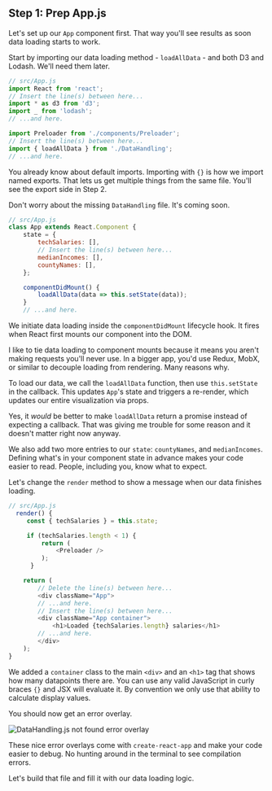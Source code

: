 ## Step 1: Prep App.js

Let's set up our `App` component first. That way you'll see results as soon
data loading starts to work.

Start by importing our data loading method - `loadAllData` - and both D3 and
Lodash. We'll need them later.

```javascript
// src/App.js
import React from 'react';
// Insert the line(s) between here...
import * as d3 from 'd3';
import _ from 'lodash';
// ...and here.

import Preloader from './components/Preloader';
// Insert the line(s) between here...
import { loadAllData } from './DataHandling';
// ...and here.
```

You already know about default imports. Importing with `{}` is how we import
named exports. That lets us get multiple things from the same file. You'll see
the export side in Step 2.

Don't worry about the missing `DataHandling` file. It's coming soon.

```javascript
// src/App.js
class App extends React.Component {
    state = {
        techSalaries: [],
        // Insert the line(s) between here...
        medianIncomes: [],
        countyNames: [],
    };

    componentDidMount() {
        loadAllData(data => this.setState(data));
    }
    // ...and here.
```

We initiate data loading inside the `componentDidMount` lifecycle hook. It
fires when React first mounts our component into the DOM.

I like to tie data loading to component mounts because it means you aren't
making requests you'll never use. In a bigger app, you'd use Redux, MobX, or
similar to decouple loading from rendering. Many reasons why.

To load our data, we call the `loadAllData` function, then use `this.setState`
in the callback. This updates `App`'s state and triggers a re-render, which
updates our entire visualization via props.

Yes, it _would_ be better to make `loadAllData` return a promise instead of
expecting a callback. That was giving me trouble for some reason and it doesn't
matter right now anyway.

We also add two more entries to our `state`: `countyNames`, and
`medianIncomes`. Defining what's in your component state in advance makes your
code easier to read. People, including you, know what to expect.

Let's change the `render` method to show a message when our data finishes
loading.

```javascript
// src/App.js
  render() {
     const { techSalaries } = this.state;

     if (techSalaries.length < 1) {
         return (
             <Preloader />
         );
      }

    return (
        // Delete the line(s) between here...
        <div className="App">
        // ...and here.
        // Insert the line(s) between here...
        <div className="App container">
            <h1>Loaded {techSalaries.length} salaries</h1>
        // ...and here.
        </div>
    );
}
```

We added a `container` class to the main `<div>` and an `<h1>` tag that shows
how many datapoints there are. You can use any valid JavaScript in curly braces
`{}` and JSX will evaluate it. By convention we only use that ability to
calculate display values.

You should now get an error overlay.

![DataHandling.js not found error overlay](https://raw.githubusercontent.com/Swizec/react-d3js-es6-ebook/2018-version/manuscript/resources/images/es6v2/datahandling-error.png)

These nice error overlays come with `create-react-app` and make your code
easier to debug. No hunting around in the terminal to see compilation errors.

Let's build that file and fill it with our data loading logic.